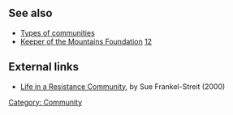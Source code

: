 == See also ==
*[[Types of communities]]
*[[Keeper of the Mountains Foundation]] [http://mountainkeeper.org/][http://www.cnn.com/video/#/video/living/2007/08/14/cnn.heroes.larry.gibson.cnn]
== External links ==
*[[ic:pnp/cdir/2000/17resistance.php|Life in a Resistance Community]], by Sue Frankel-Streit (2000)

[[Category: Community]]